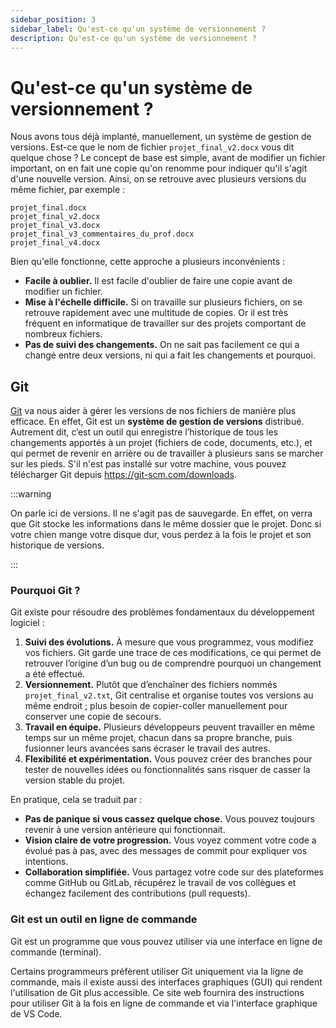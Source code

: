 ```yaml
---
sidebar_position: 3
sidebar_label: Qu'est-ce qu'un système de versionnement ?
description: Qu'est-ce qu'un système de versionnement ?
---
```


# Qu'est-ce qu'un système de versionnement ?

Nous avons tous déjà implanté, manuellement, un système de gestion de versions.
Est-ce que le nom de fichier `projet_final_v2.docx` vous dit quelque chose ? Le
concept de base est simple, avant de modifier un fichier important, on en fait
une copie qu'on renomme pour indiquer qu'il s'agit d'une nouvelle version.
Ainsi, on se retrouve avec plusieurs versions du même fichier, par exemple :



```
projet_final.docx
projet_final_v2.docx
projet_final_v3.docx
projet_final_v3_commentaires_du_prof.docx
projet_final_v4.docx
```

Bien qu'elle fonctionne, cette approche a plusieurs inconvénients :
- **Facile à oublier.**  Il est facile d'oublier de faire une copie avant de modifier un
  fichier.
- **Mise à l'échelle difficile.**  Si on travaille sur plusieurs fichiers, on se retrouve
  rapidement avec une multitude de copies. Or il est très fréquent en informatique de
  travailler sur des projets comportant de nombreux fichiers.
- **Pas de suivi des changements.**  On ne sait pas facilement ce qui a changé
  entre deux versions, ni qui a fait les changements et pourquoi.


## Git

[Git](https://git-scm.com/) va nous aider à gérer les versions de nos fichiers de manière plus
efficace. En effet, Git est un **système de gestion de
versions** distribué. Autrement dit, c’est un outil qui enregistre l’historique
de tous les changements apportés à un projet (fichiers de code, documents,
etc.), et qui permet de revenir en arrière ou de travailler à plusieurs sans se
marcher sur les pieds. S'il n'est pas installé sur votre machine, vous pouvez 
télécharger Git depuis https://git-scm.com/downloads.

:::warning

On parle ici de versions. Il ne s'agit pas de sauvegarde. En effet, on verra que
Git stocke les informations dans le même dossier que le projet. Donc si votre
chien mange votre disque dur, vous perdez à la fois le projet et son historique de
versions.

:::

### Pourquoi Git ?  

Git existe pour résoudre des problèmes fondamentaux du développement logiciel :

1. **Suivi des évolutions.**  À mesure que vous programmez, vous modifiez vos
     fichiers. Git garde une trace de ces modifications, ce qui permet de
     retrouver l’origine d’un bug ou de comprendre pourquoi un changement
     a été effectué.  
2. **Versionnement.** Plutôt que d’enchaîner des fichiers nommés `projet_final_v2.txt`,
     Git centralise et organise toutes vos versions au même endroit ; plus
     besoin de copier-coller manuellement pour conserver une copie de
     secours.  
3. **Travail en équipe.**  Plusieurs développeurs peuvent travailler en même temps sur un même
     projet, chacun dans sa propre branche, puis fusionner leurs
     avancées sans écraser le travail des autres.  
4. **Flexibilité et expérimentation.** Vous pouvez créer des branches pour tester de nouvelles idées ou
     fonctionnalités sans risquer de casser la version stable du projet.

En pratique, cela se traduit par :
- **Pas de panique si vous cassez quelque chose.** Vous pouvez toujours revenir
  à une version antérieure qui fonctionnait.  
- **Vision claire de votre progression.** Vous voyez comment votre code a
  évolué pas à pas, avec des messages de commit pour expliquer vos intentions.  
- **Collaboration simplifiée.** Vous partagez votre code sur des plateformes
  comme GitHub ou GitLab, récupérez le travail de vos collègues et échangez
  facilement des contributions (pull requests).

### Git est un outil en ligne de commande

Git est un programme que vous pouvez utiliser via une interface en ligne de
commande (terminal).

Certains programmeurs préfèrent utiliser Git uniquement via la ligne de
commande, mais il existe aussi des interfaces graphiques (GUI) qui rendent
l'utilisation de Git plus accessible. Ce site web fournira des instructions
pour utiliser Git à la fois en ligne de commande et via l'interface graphique
de VS Code.

